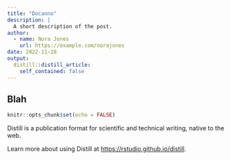 ```yaml
---
title: "Docanno"
description: |
  A short description of the post.
author:
  - name: Nora Jones
    url: https://example.com/norajones
date: 2022-11-28
output:
  distill::distill_article:
    self_contained: false
---
```


## Blah 

```r
knitr::opts_chunk$set(echo = FALSE)
```

Distill is a publication format for scientific and technical writing, native to the web.

Learn more about using Distill at <https://rstudio.github.io/distill>.


